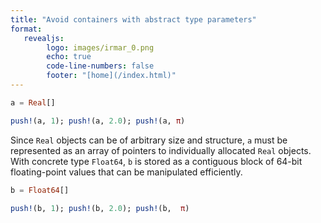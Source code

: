 ```yaml
---
title: "Avoid containers with abstract type parameters"
format:
   revealjs:
        logo: images/irmar_0.png
        echo: true
        code-line-numbers: false
        footer: "[home](/index.html)"
---
```


```julia
a = Real[]

push!(a, 1); push!(a, 2.0); push!(a, π)

```

Since `Real` objects can be of arbitrary size and structure, `a` must be represented as an array of pointers to individually allocated `Real` objects. With concrete type `Float64`, `b` is stored as a contiguous block of 64-bit floating-point values that can be manipulated efficiently.


```julia
b = Float64[]

push!(b, 1); push!(b, 2.0); push!(b,  π)
```
